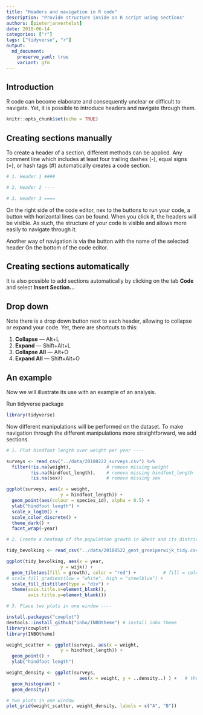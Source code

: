 ```yaml
---
title: "Headers and navigation in R code"
description: "Provide structure inside an R script using sections"
authors: [pieterjanverhelst]
date: 2018-06-14
categories: ["r"]
tags: ["tidyverse", "r"]
output: 
  md_document:
    preserve_yaml: true
    variant: gfm
---
```


## Introduction

R code can become elaborate and consequently unclear or difficult to navigate. Yet, it is possible to introduce headers and navigate through them.

```r
knitr::opts_chunk$set(echo = TRUE)
```

## Creating sections manually

To create a header of a section, different methods can be applied. Any comment line which includes at least four trailing dashes (-), equal signs (=), or hash tags (#) automatically creates a code section.

```r
# 1. Header 1 ####

# 2. Header 2 ----

# 3. Header 3 ====

```

On the right side of the code editor, nex to the buttons to run your code, a button with horizontal lines can be found. When you click it, the headers will be visible. As such, the structure of your code is visible and allows more easily to navigate through it.

Another way of navigation is via the button with the name of the selected header On the bottom of the code editor.

## Creating sections automatically

It is also possible to add sections automatically by clicking on the tab **Code** and select **Insert Section...**

## Drop down

Note there is a drop down button next to each header, allowing to collapse or expand your code.
Yet, there are shortcuts to this:

1. **Collapse** — Alt+L
2. **Expand** — Shift+Alt+L
3. **Collapse All** — Alt+O
4. **Expand All** — Shift+Alt+O

## An example

Now we will illustrate its use with an example of an analysis.

Run tidyverse package

```r
library(tidyverse)
```

Now different manipulations will be performed on the dataset. To make navigation through the different manipulations more straightforward, we add sections.

```r
# 1. Plot hindfoot length over weight per year ----

surveys <- read_csv("../data/20180222_surveys.csv") %>% 
  filter(!is.na(weight),             # remove missing weight
         !is.na(hindfoot_length),    # remove missing hindfoot_length
         !is.na(sex))                # remove missing sex

ggplot(surveys, aes(x = weight, 
                    y = hindfoot_length)) + 
  geom_point(aes(colour = species_id), alpha = 0.5) +
  ylab("hindfoot length") +
  scale_x_log10() +
  scale_color_discrete() +
  theme_dark() +
  facet_wrap(~year)

# 2. Create a heatmap of the population growth in Ghent and its districts ----

tidy_bevolking <- read_csv("../data/20180522_gent_groeiperwijk_tidy.csv")

ggplot(tidy_bevolking, aes(x = year, 
                    y = wijk)) +
  geom_tile(aes(fill = growth), color = "red") +          # fill = colour of content/pane; color = colour of edge
# scale_fill_gradient(low = "white", high = "steelblue") +
  scale_fill_distiller(type = "div") +
  theme(axis.title.x=element_blank(),
        axis.title.y=element_blank())

# 3. Place two plots in one window ----

install.packages("cowplot")
devtools::install_github("inbo/INBOtheme") # install inbo theme
library(cowplot)
library(INBOtheme)

weight_scatter <- ggplot(surveys, aes(x = weight, 
                    y = hindfoot_length)) + 
  geom_point() +
  ylab("hindfoot length")

weight_density <- ggplot(surveys, 
                           aes(x = weight, y = ..density..) ) +   # the '..' refers to internal calculations of the density
  geom_histogram() + 
  geom_density()

# two plots in one window
plot_grid(weight_scatter, weight_density, labels = c("A", "B"))
```
